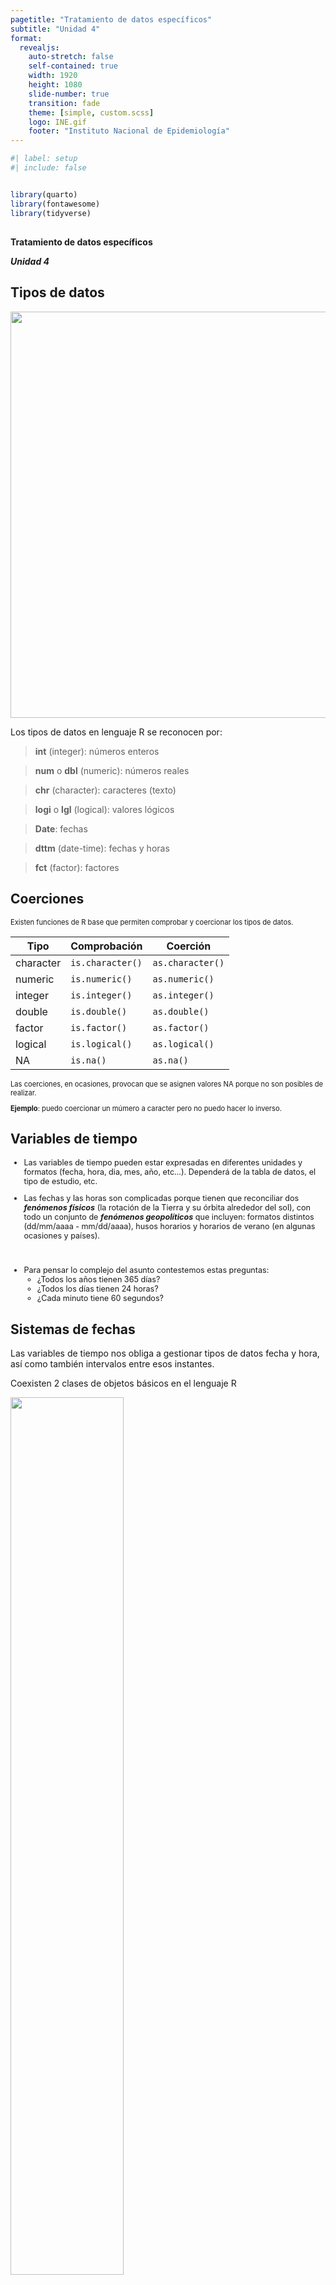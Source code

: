 ```yaml
---
pagetitle: "Tratamiento de datos específicos"
subtitle: "Unidad 4"
format: 
  revealjs:
    auto-stretch: false    
    self-contained: true
    width: 1920
    height: 1080
    slide-number: true
    transition: fade
    theme: [simple, custom.scss]
    logo: INE.gif
    footer: "Instituto Nacional de Epidemiología"
---
```


```r
#| label: setup
#| include: false


library(quarto)
library(fontawesome)
library(tidyverse)
```

##  {#intro-curso data-menu-title="Tratamiento de datos específicos" .invert}


[**Tratamiento de datos específicos**]{.custom-title} 

[***Unidad 4***]{.custom-subtitle}

## Tipos de datos {.title-top}

![](images/tipos.PNG){.absolute top="200" left="1200" width="650"}

Los tipos de datos en lenguaje R se reconocen por:

>   **int** (integer): números enteros

>   **num** o **dbl** (numeric): números reales

>   **chr** (character): caracteres (texto)

>   **logi** o **lgl** (logical): valores lógicos

>   **Date**: fechas

>   **dttm** (date-time): fechas y horas

>   **fct** (factor): factores


## Coerciones {.title-top}

::: {style="font-size: 0.8em;"}

Existen funciones de R base que permiten comprobar y coercionar los tipos de datos.

| Tipo      | Comprobación     | Coerción         |
|-----------|------------------|------------------|
| character | `is.character()` | `as.character()` |
| numeric   | `is.numeric()`   | `as.numeric()`   |
| integer   | `is.integer()`   | `as.integer()`   |
| double    | `is.double()`    | `as.double()`    |
| factor    | `is.factor()`    | `as.factor()`    |
| logical   | `is.logical()`   | `as.logical()`   |
| NA        | `is.na()`        | `as.na()`        |

Las coerciones, en ocasiones, provocan que se asignen valores NA porque no son posibles de realizar. 

**Ejemplo**: puedo coercionar un múmero a caracter pero no puedo hacer lo inverso.

:::

## Variables de tiempo {.title-top}

::: {style="font-size: 0.9em;"}

-   Las variables de tiempo pueden estar expresadas en diferentes unidades y formatos (fecha, hora, dia, mes, año, etc...). Dependerá de la tabla de datos, el tipo de estudio, etc.

-   Las fechas y las horas son complicadas porque tienen que reconciliar dos ***fenómenos físicos*** (la rotación de la Tierra y su órbita alrededor del sol), con todo un conjunto de ***fenómenos geopolíticos*** que incluyen: formatos distintos (dd/mm/aaaa - mm/dd/aaaa), husos horarios y horarios de verano (en algunas ocasiones y países).

<br>

- Para pensar lo complejo del asunto contestemos estas preguntas:
  - ¿Todos los años tienen 365 días?
  - ¿Todos los días tienen 24 horas?
  - ¿Cada minuto tiene 60 segundos?

:::

## Sistemas de fechas {.title-top}

Las variables de tiempo nos obliga a gestionar tipos de datos fecha y hora, así como también intervalos entre esos instantes.

Coexisten 2 clases de objetos básicos en el lenguaje R

![](images/Captura1.PNG){fig-align="center" width=60%}

::: {.tiny}

**POSIX** (acrónimo de **P**ortable **O**perating **S**ystem **I**nterface, y **X** viene de UNIX como seña de identidad de la API) es una norma escrita por la *IEEE*, que define una interfaz estándar del sistema operativo y el entorno. Los objetos fecha-hora se denominan formalmente tipos `POSIXt`, `POSIXct`, o `POSIXlt` (la diferencia no es relevante)

:::

## Gestión de datos de tiempo {.title-top}

![](images/lubridate1.png){.absolute top="70" left="1200" width="500"}

<br>

. . . 

> Convertir a formato Date o POSIX

. . . 

<br>

> Extraer componentes (día, año, mes, semana, nombre del día, etc)

. . . 

<br>

> Trabajar con lapsos de tiempo (intervalos, duraciones y períodos)

. . . 

<br>

> Operaciones y cálculos con variables de tiempo


## Definiciones {.title-top}


-   Un **date** es un día almacenado como el número de días desde el *01/01/1970* (si es anterior los números son negativos)

```r
#| echo: true
#| message: false
#| warning: false

library(tidyverse)
```


```r
#| echo: true

as_date(19881)
as_date(-1)
```


-   Un **datetime** es un punto en el tiempo, almacenado como el número de segundos desde el *01/01/1970 00:00:00 UTC*

```r
#| echo: true

as_datetime(1717718401)
```

## Paquete lubridate {.title-top}

::: columns
::: {.column width="50%"}
-   Convierte cadenas en fechas

```r
#| echo: true

dmy("07/06/2024")
dmy("07/06/2024") |> class()
dmy_h("07/06/2024 09")
```
:::

::: {.column width="50%"}
-   Extrae partes de una fecha

```r
#| echo: true

hoy <- dmy("07/06/2024")
hoy

# extraemos el año

year(hoy)

# extraemos la semana epidemiológica

epiweek(hoy)
```
:::
:::

## Lapsos de tiempo {.title-top}

![](images/lubridate2.png){.absolute bottom="180" left="1300" width="500"}

::: {style="font-size: 0.9em;"}

Un año trópico dura 365 días 5 hs 48 min 45,10 s (365,242189 días), por lo que se produce un desfasaje con respecto a nuestro año calendario.

Para realizar operaciones con fechas y date-times sorteando estas dificultades, **lubridate** ofrece tres tipos de lapsos:

<br>

::: columns

::: {.column width="70%"}


-   **Intervalos**: lapso de tiempo que ocurre entre dos instantes específicos.



-   **Duraciones**: lapso de tiempo medidos en segundos exactos (máxima unidad temporal con una longitud consistente).



-   **Períodos**: intervalo de tiempo en unidades "humanas" mayores que segundos (minutos, días, meses, etc)

:::

::: {.column width="30%"}



:::

:::

:::

## Operaciones de tiempo {.title-top}

Calculo de tiempo entre dos fechas

<br>

::: columns
::: {.column width="52%"}
```r
#| echo: true

fecha1 <- dmy("26/05/1973")
fecha2 <- dmy("07/06/2024")

# creamos un intervalo entre las dos fechas
intervalo <- interval(start = fecha1, 
                      end = fecha2)
intervalo

# el intervalo puede ser divido por 
# duraciones que tienen unidades diferentes
# Las duraciones comienzan con d
# ejemplo: dyears()
```
:::

::: {.column width="48%"}
```r
#| echo: true

intervalo / dyears(1) # años

intervalo %/% dyears(1) # solo enteros

intervalo / ddays()

18640 / 365.25 # calculo de años
```
:::
:::

## Cadenas de caracteres (texto) {.title-top}

-   Para el lenguaje R, todo caracter que se encuentre entre comillas es una cadena de caracteres (en inglés llamada **“string”**).

-   Las cadenas de caracteres pueden contener letras (**“a”**), números (**“1”**) y símbolos (**“&”**) o una combinación de todos ellos.

Ejemplos de datos tipo cadena regular:

| Valores ejemplo | Descripción      |
|-----------------|------------------|
| B188            | Códigos CIE10    |
| C34.9           | Topografía CIE-O |
| 9061/6          | Morfología CIE-O |
| GAT-AAU-ATC-GAA | Secuencia ADN    |
| 7600XAD         | Códigos postales |

## Paquete stringr {.title-top}

![](images/stringr.png){.absolute top="10" left="1700" width="180"}



<br> El paquete **stringr** se instala y activa cuando ejecutamos `library(tidyverse)`.

<br> 

-   Contiene una familia de funciones diseñadas para trabajar con cadenas de caracteres.

<br> 


-   Permite utilizar [expresiones regulares](https://es.wikipedia.org/wiki/Expresi%C3%B3n_regular) (**regex**).

<br> 


-   Sus funciones comienzan con el prefijo **str\_**

## Algunas de sus funciones comunes {.title-top}

<br>

. . . 

>  `str_lengtht()`: devuelve longitud de cadena

. . . 

>   `str_sub()`: extrae o reemplaza caracteres por posición

. . . 


>   `str_to_upper()`: convierte a mayúsculas

. . . 

>   `str_to_lower()`: convierte a minúsculas

. . . 

>   `str_trim()`: elimina espacios en blanco

. . . 

>   `str_pad()`: agrega espacios en blanco u otros caracteres

. . . 

>   `str_glue()`: une cadenas de caracteres


## Expresiones regulares {.title-top}

![](images/expreg1.PNG){.absolute top="750" left="500" width="850"}

Una expresión regular es una cadena de texto especial para describir un patrón de búsqueda que se puede utilizar generalmente para:

::: {.fragment .fade-in-then-semi-out}

-   localizar cadenas de caracteres (ubicar - filtrar)

:::

::: {.fragment .fade-in-then-semi-out}

-   extraer una porción de los datos (extraer)

:::

::: {.fragment .fade-in-then-semi-out}

-   modificar los datos localizados (reemplazar)

:::

. . .

Una expresión regular habitualmente se construye concatenando la especificación de caracteres secuenciados.


## Operaciones y funciones que permiten expresiones regulares {.title-top}

![](images/str_detect.png){.absolute top="550" left="500" width="800"}
-   Detectar patrones `str_detect()`: Devuelve vector lógico

-   Filtrar patrones `str_subset()`: Devuelve coincidencia en patrón

-   Extraer patrones `str_extract()`: Extrae coincidencias

-   Localizar patrones `str_locate()`: Localiza comienzo y final del patrón

-   Reemplazar patrones `str_replace()`: Reemplaza por otra cadena

## Expresiones regulares {.title-top}

::: {style="font-size: 0.8em;"}

| Símbolos y metacaracteres | Descripción                                                    |
|-----------------------------|-------------------------------------------|
| \^                        | Inicio de la cadena                                            |
| \$                        | Final de la cadena                                             |
| \[ \]                     | Cualquier carácter del conjunto entre paréntesis               |
| \[\^\]                    | Cualquier carácter no incluido en el conjunto                  |
| ?                         | Cero o una ocurrencia de lo que precede al símbolo             |
| \+                        | El caracter que le precede debe aparecer al menos una vez      |
| \*                        | El caracter que le precede debe aparecer cero, una o más veces |
| {x}                       | x ocurrencias del caracter que lo precede                      |
| {x,z}                     | Entre x y z ocurrencias del caracter que lo precede            |
| {x,}                      | x o más ocurrencias de lo que lo precede                       |

:::

## Expresiones regulares {.title-top}

::: {style="font-size: 0.8em;"}

| Símbolos y metacaracteres                               | Descripción                                           |
|---------------------------------------------------------|-------------------------------------------------------|
| \|                                                      | Une subexpresiones                                    |
| .                                                       | Concuerda con cualquier carácter individual           |
| ( )                                                     | Agrupa subexpresiones                                 |
| 0-9 a-z A-Z                                             | Rangos de números, letras…                            |
| \\                                                      | Marca el carácter siguiente como un carácter especial |
| \\.                                                     | Representa un punto dentro del patrón                 |
| \\s                                                     | Representa un espacio en blanco dentro del patrón     |
| \\n                                                     | Representa un salto de línea dentro del patrón        |
| \\d                                                     | Representa un dígito numérico dentro del patrón       | 
| \\w                                                     | Representa un carácter alfanumérico dentro del patrón |

:::

## Expresiones regulares {.title-top}

<br>

Algunos ejemplos sencillos:

<br>

**\^[ML]\[0-9\]\$**

Cadenas que comiencen con M o L y finalicen con algún número entre 0 y 9

**4{3}**

Cadenas que contengan tres números 4 repetidos continuos

**\^E\\\\d**

Cadenas que comiencen con E y continúen con un número cualquiera

**\[A-z\]\$**

Cadenas que finaliza con alguna letra mayúscula o minúscula

## Factores en R {.title-top}


-   Los factores son el formato de datos que el lenguaje R reserva para trabajar con **variables categóricas**, es decir, variables que tienen un conjunto fijo y conocido de valores posibles (*categorías cerradas*).

<br> 

-   Están compuesto por valores numéricos internos asociados a etiquetas que definen cada uno de los **niveles** (categorías de la variable).

<br> 

-   Son necesarios, por ejemplo, cuando necesitamos mostrar variables de caracteres en un **orden** específico (no alfabético).


## Paquete forcats {.title-top}

![](images/forcats.PNG){.absolute top="50" left="1500" width="200"}

<br> <br> <br>

- El paquete forcats proporciona un conjunto de herramientas útiles que resuelven problemas comunes con factores en R.

<br> 

-   Respeta los principios del tidyverse

<br> 

-   Todas sus funciones comienzan con el prefijo **fct\_**

## Funciones mas relevantes {.title-top}

<br>

. . .

>   `fct_recode()`: recodifica niveles

. . .

>   `fct_relevel()`: reordena niveles

. . .

>   `fct_expand()`: agrega nuevos niveles

. . .

>   `fct_drop()`: elimina niveles no utilizados

. . .

>   `fct_rev()`: revierte orden de los niveles

. . .

>   `fct_unique()`: muestra valores únicos del factor

## Funciones mas relevantes {.title-top}

<br>

>   `fct_infreq()`: ordena niveles por frecuencia

. . .

>   `fct_explicit_na()`: explicita valores NA (agrega etiqueta al nivel)

. . .

>   `fct_other()`: unifica niveles concretos en "otros"

. . .

>   `fct_lump()`: unifica niveles menos frecuentes absolutos en "otros"

. . .

>   `fct_lump_prop()`: unifica niveles menos frecuentes porcentuales en "otros"


## Documentación{.invert}

<br>

![](images/r4ds2.png){fig-align="center"}

::: {.centered}

Capítulos 14, 15, 16 y 17 del libro ["R for Data Science (2e) - Data tidy"](https://r4ds.hadley.nz) 

:::